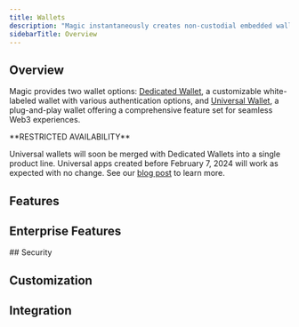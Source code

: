 ```yaml
---
title: Wallets
description: "Magic instantaneously creates non-custodial embedded wallets for your user when they login using any of the provided authentication methods. These wallets utilize our patented [“Delegated Key Management System” (DKMS)](/docs/home/security/product-security#patented-key-management) to keep keys secure and user assets protected. Our wallets are embedded directly into your application and come with a host of features and configurations to make it easy for your users to engage with web3."
sidebarTitle: Overview
---
```


## Overview

Magic provides two wallet options: [Dedicated Wallet](/docs/wallets/wallet-types#dedicated-wallet-white-labeled-wallets), a customizable white-labeled wallet with various authentication options, and [Universal Wallet](/docs/wallets/wallet-types#universal-wallet-embedded-plug-play-widget), a plug-and-play wallet offering a comprehensive feature set for seamless Web3 experiences.

<Note>
**RESTRICTED AVAILABILITY**

Universal wallets will soon be merged with Dedicated Wallets into a single product line. Universal apps created before February 7, 2024 will work as expected with no change. See our [blog post](https://magic.link/posts/unifyingwaas) to learn more.

</Note>

## Features

<CardGroup cols={3}>
  <Card
    title="Transaction Signing"
    icon="rotate"
    href="/docs/wallets/features/transaction-signing"
    horizontal
    iconType="solid"
  />
  <Card
    title="Personal Signatures"
    icon="circle-user"
    href="/docs/wallets/features/personal-signatures"
    horizontal
    iconType="solid"
  />
  <Card
    title="Fiat On-Ramps"
    icon="money-bill-wave"
    href="/docs/wallets/features/fiat-on-ramps"
    horizontal
    iconType="solid"
  />
  <Card
    title="Email Collection"
    icon="envelope"
    href="/docs/wallets/features/email-collection"
    horizontal
    iconType="solid"
  />
  <Card
    title="Third Party Wallets"
    icon="wallet"
    href="/docs/wallets/features/third-party-wallets"
    horizontal
    iconType="solid"
  />
  <Card
    title="Key Export"
    icon="up-right-from-square"
    href="/docs/wallets/features/key-export"
    horizontal
    iconType="solid"
  />
</CardGroup>

## Enterprise Features

<CardGroup cols={3}>
  <Card
    title="Generalized DKMS"
    icon="key"
    href="/docs/wallets/enterprise-features/generalized-dkms"
    horizontal
    iconType="solid"
  />
</CardGroup>
## Security

<CardGroup cols={3}>
  <Card
    title="Content Security Policy"
    icon="shield-halved"
    href="/docs/wallets/security/content-security-policy"
    horizontal
    iconType="solid"
  />
</CardGroup>

## Customization

<CardGroup cols={3}>
  <Card
    title="Brand & Theme"
    icon="palette"
    href="/docs/wallets/customization/brand-and-theme"
    horizontal
    iconType="solid"
  />
  <Card
    title="Widget UI"
    icon="window-maximize"
    href="/docs/wallets/customization/widget-ui"
    horizontal
    iconType="solid"
  />
</CardGroup>

## Integration

<CardGroup cols={3}>
  <Card
    title="WAGMI"
    icon="puzzle-piece"
    href="/docs/wallets/integrations/wagmi"
    horizontal
    iconType="solid"
  />
</CardGroup>
